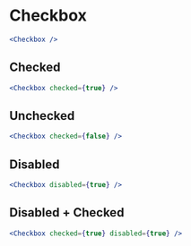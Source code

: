 
# Checkbox

<Checkbox />

```jsx
<Checkbox />
```

## Checked

<Checkbox checked={true} />

```jsx
<Checkbox checked={true} />
```

## Unchecked

<Checkbox checked={false} />

```jsx
<Checkbox checked={false} />
```

## Disabled

<Checkbox disabled={true} />

```jsx
<Checkbox disabled={true} />
```

## Disabled + Checked

<Checkbox checked={true} disabled={true} />

```jsx
<Checkbox checked={true} disabled={true} />
```
